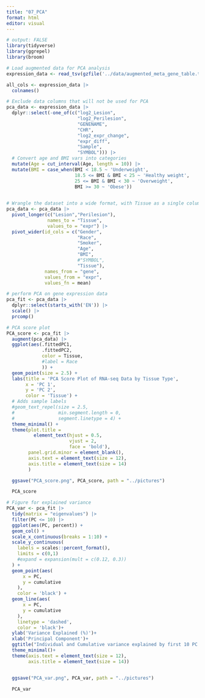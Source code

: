 ```yaml
---
title: "07_PCA"
format: html
editor: visual
---
```


```r
# output: FALSE
library(tidyverse)
library(ggrepel)
library(broom)
```

```r
# Load augmented data for PCA analysis
expression_data <- read_tsv(gzfile('../data/augmented_meta_gene_table.tsv.gz'))
```

```r
all_cols <- expression_data |> 
  colnames()
```

```r
# Exclude data columns that will not be used for PCA
pca_data <- expression_data |> 
  dplyr::select(-one_of(c("log2_Lesion",
                          "log2_Perilesion",
                          "GENENAME",
                          "CHR",
                          "log2_expr_change",
                          "expr_diff",
                          "Sample",
                          "SYMBOL"))) |> 
  # Convert age and BMI vars into categories
  mutate(Age = cut_interval(Age, length = 10)) |> 
  mutate(BMI = case_when(BMI < 18.5 ~ 'Underweight',
                         18.5 <= BMI & BMI < 25 ~ 'Healthy weight',
                         25 <= BMI & BMI < 30 ~ 'Overweight',
                         BMI >= 30 ~ 'Obese'))
  
```

```r
# Wrangle the dataset into a wide format, with Tissue as a single column
pca_data <- pca_data |> 
  pivot_longer(c("Lesion","Perilesion"),
               names_to = "Tissue",
               values_to = "expr") |> 
  pivot_wider(id_cols = c("Gender",
                          "Race",
                          "Smoker",
                          "Age",
                          "BMI",
                          #"SYMBOL",
                          "Tissue"),
              names_from = "gene",
              values_from = "expr",
              values_fn = mean)
```

```r
# perform PCA on gene expression data
pca_fit <- pca_data |> 
  dplyr::select(starts_with('EN')) |> 
  scale() |> 
  prcomp() 
```

```r
# PCA score plot
PCA_score <- pca_fit |> 
  augment(pca_data) |> 
  ggplot(aes(.fittedPC1, 
             .fittedPC2, 
             color = Tissue,
             #label = Race
             )) + 
  geom_point(size = 2.5) +
  labs(title = 'PCA Score Plot of RNA-seq Data by Tissue Type',
       x = 'PC 1',
       y = 'PC 2',
       color = 'Tissue') +
  # Adds sample labels
  #geom_text_repel(size = 2.5,
  #                min.segment.length = 0,
  #                segment.linetype = 4) + 
  theme_minimal() +
  theme(plot.title = 
          element_text(hjust = 0.5,
                       vjust = 2,
                       face = 'bold'),
        panel.grid.minor = element_blank(),
        axis.text = element_text(size = 12),
        axis.title = element_text(size = 14)
        ) 

  ggsave("PCA_score.png", PCA_score, path = "../pictures") 

  PCA_score
```

```r
# Figure for explained variance
PCA_var <- pca_fit |>
  tidy(matrix = "eigenvalues") |>
  filter(PC <= 10) |>
  ggplot(aes(PC, percent)) +
  geom_col() +
  scale_x_continuous(breaks = 1:10) +
  scale_y_continuous(
    labels = scales::percent_format(),
    limits = c(0,1)
    #expand = expansion(mult = c(0.12, 0.3))
  ) +
  geom_point(aes(
      x = PC,
      y = cumulative
    ),
    color = 'black') +
  geom_line(aes(
      x = PC,
      y = cumulative
    ),
    linetype = 'dashed',
    color = 'black')+
  ylab('Variance Explained (%)')+
  xlab('Principal Component')+
  ggtitle("Individual and Cumulative variance explained by first 10 PC's")+
  theme_minimal()+
  theme(axis.text = element_text(size = 12),
        axis.title = element_text(size = 14))


  ggsave("PCA_var.png", PCA_var, path = "../pictures") 
  
  PCA_var
```
